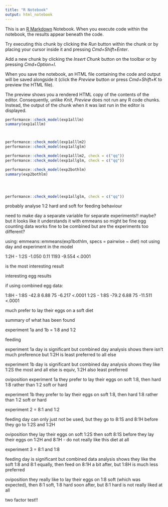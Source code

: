 ```yaml
---
title: "R Notebook"
output: html_notebook
---
```


This is an [R Markdown](http://rmarkdown.rstudio.com) Notebook. When you execute code within the notebook, the results appear beneath the code. 

Try executing this chunk by clicking the *Run* button within the chunk or by placing your cursor inside it and pressing *Cmd+Shift+Enter*. 



Add a new chunk by clicking the *Insert Chunk* button on the toolbar or by pressing *Cmd+Option+I*.

When you save the notebook, an HTML file containing the code and output will be saved alongside it (click the *Preview* button or press *Cmd+Shift+K* to preview the HTML file). 

The preview shows you a rendered HTML copy of the contents of the editor. Consequently, unlike *Knit*, *Preview* does not run any R code chunks. Instead, the output of the chunk when it was last run in the editor is displayed.


```r
performance::check_model(exp1alllm)
summary(exp1alllm)



performance::check_model(exp1alllm2)
performance::check_model(exp1allglm)

performance::check_model(exp1alllm2, check = c("qq"))
performance::check_model(exp1allglm, check = c("qq"))


```

```r
performance::check_model(exp2bothlm)
summary(exp2bothlm)




performance::check_model(exp1allglm, check = c("qq"))
```

probably analyse 1:2 hard and soft for feeding behaviour 




need to make day a separate variable for separate experiments!! 
maybe?
but it looks like it understands it with emmeans so might be fine 
egg counting data works fine to be combined but are the experiments too different? 



using: 
emmeans::emmeans(exp1bothlm, specs = pairwise ~ diet)
not using day and experiment in the model 


 1:2H - 1:2S   -1.050 0.11 1193  -9.554  <.0001
 
 is the most interesting result 
 
 
 interesting egg results 
 
 if using combined egg data: 

1:8H - 1:8S    -42.8 6.88 75  -6.217  <.0001
 1:2S - 1:8S    -79.2 6.88 75 -11.511  <.0001
 
 much prefer to lay their eggs on a soft diet
 
 
 
 
 
 
 
 
 
 
summary of what has been found 
 
experiment 1a and 1b = 1:8 and 1:2 
 
feeding 

experiment 1a
day is significant but combined day analysis shows there isn't much preference but 
1:2H is least preferred to all else 

experiment 1b
day is significant but combined day analysis shows they like 1:2S the most and all else is equiv, 1:2H also least preferred 

oviposition
experiment 1a
they prefer to lay their eggs on soft 1:8, then hard 1:8 rather than 1:2 soft or hard 

experiment 1b
they prefer to lay their eggs on soft 1:8, then hard 1:8 rather than 1:2 soft or hard 


experiment 2 = 8:1 and 1:2 

feeding 
day can only just not be used, but they go to 8:1S and 8:1H before they go to 1:2S and 1:2H

oviposition 
they lay their eggs on soft 1:2S then soft 8:1S before they lay their eggs on 1:2H and 8:1H - do not really like this diet at all 

experiment 3 = 8:1 and 1:8 

feeding 
day is significant but combined data analysis shows they like the soft 1:8 and 8:1 equally, then feed on 8:1H a bit after, but 1:8H is much less preferred 


oviposition 
they really like to lay their eggs on 1:8 soft (which was expected), then 8:1 soft, 1:8 hard soon after, but 8:1 hard is not really liked at all 


two factor test!!


